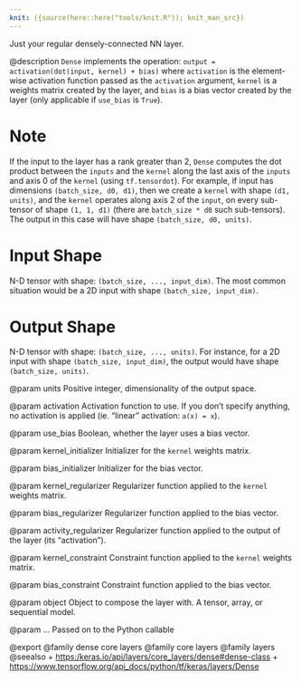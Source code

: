 ```yaml
---
knit: ({source(here::here("tools/knit.R")); knit_man_src})
---
```

Just your regular densely-connected NN layer.

@description
`Dense` implements the operation:
`output = activation(dot(input, kernel) + bias)`
where `activation` is the element-wise activation function
passed as the `activation` argument, `kernel` is a weights matrix
created by the layer, and `bias` is a bias vector created by the layer
(only applicable if `use_bias` is `True`).

# Note
If the input to the layer has a rank greater than 2, `Dense`
computes the dot product between the `inputs` and the `kernel` along the
last axis of the `inputs` and axis 0 of the `kernel` (using `tf.tensordot`).
For example, if input has dimensions `(batch_size, d0, d1)`, then we create
a `kernel` with shape `(d1, units)`, and the `kernel` operates along axis 2
of the `input`, on every sub-tensor of shape `(1, 1, d1)` (there are
`batch_size * d0` such sub-tensors). The output in this case will have
shape `(batch_size, d0, units)`.

# Input Shape
N-D tensor with shape: `(batch_size, ..., input_dim)`.
The most common situation would be
a 2D input with shape `(batch_size, input_dim)`.

# Output Shape
N-D tensor with shape: `(batch_size, ..., units)`.
For instance, for a 2D input with shape `(batch_size, input_dim)`,
the output would have shape `(batch_size, units)`.

@param units
Positive integer, dimensionality of the output space.

@param activation
Activation function to use.
If you don't specify anything, no activation is applied
(ie. "linear" activation: `a(x) = x`).

@param use_bias
Boolean, whether the layer uses a bias vector.

@param kernel_initializer
Initializer for the `kernel` weights matrix.

@param bias_initializer
Initializer for the bias vector.

@param kernel_regularizer
Regularizer function applied to
the `kernel` weights matrix.

@param bias_regularizer
Regularizer function applied to the bias vector.

@param activity_regularizer
Regularizer function applied to
the output of the layer (its "activation").

@param kernel_constraint
Constraint function applied to
the `kernel` weights matrix.

@param bias_constraint
Constraint function applied to the bias vector.

@param object
Object to compose the layer with. A tensor, array, or sequential model.

@param ...
Passed on to the Python callable

@export
@family dense core layers
@family core layers
@family layers
@seealso
+ <https:/keras.io/api/layers/core_layers/dense#dense-class>
+ <https://www.tensorflow.org/api_docs/python/tf/keras/layers/Dense>
